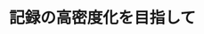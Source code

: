 ﻿---
title: "記録の高密度化を目指して"
category: "工学院"
vol: "43"
interviewee: "中川 茂樹 "
url: ""
tags: []
pdf: "43-5.pdf"
facephoto: ""
career: ""
preface: "中川では、更なる記録の高密度化を目指し、広範囲にわたって磁気記録の研究が行われている。その中でも新しい磁気記録方式の実用化に向けた研究を紹介する。"
---

